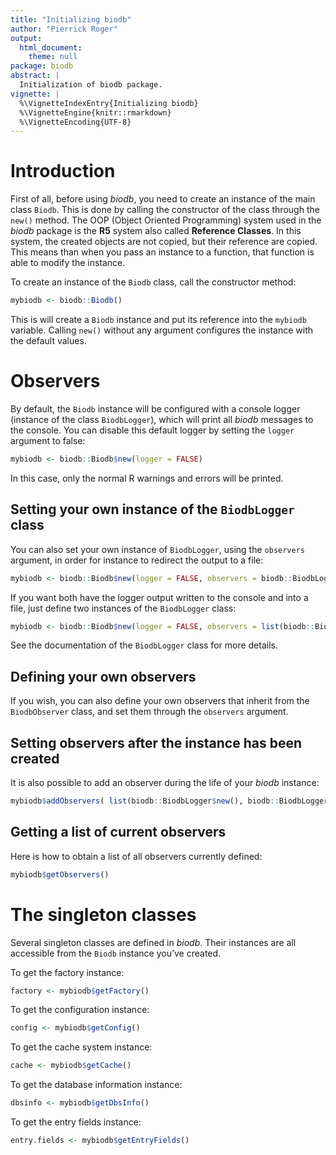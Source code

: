 ```yaml
---
title: "Initializing biodb"
author: "Pierrick Roger"
output:
  html_document:
    theme: null
package: biodb
abstract: |
  Initialization of biodb package.
vignette: |
  %\VignetteIndexEntry{Initializing biodb}
  %\VignetteEngine{knitr::rmarkdown}
  %\VignetteEncoding{UTF-8}
---
```


# Introduction

First of all, before using *biodb*, you need to create an instance of the main class `Biodb`. This is done by calling the constructor of the class through the `new()` method. The OOP (Object Oriented Programming) system used in the *biodb* package is the **R5** system also called **Reference Classes**. In this system, the created objects are not copied, but their reference are copied. This means than when you pass an instance to a function, that function is able to modify the instance.

To create an instance of the `Biodb` class, call the constructor method:
```r
mybiodb <- biodb::Biodb()
```
This is will create a `Biodb` instance and put its reference into the `mybiodb` variable. Calling `new()` without any argument configures the instance with the default values.

# Observers

By default, the `Biodb` instance will be configured with a console logger (instance of the class `BiodbLogger`), which will print all *biodb* messages to the console.
You can disable this default logger by setting the `logger` argument to false:
```r
mybiodb <- biodb::Biodb$new(logger = FALSE)
```
In this case, only the normal R warnings and errors will be printed.

## Setting your own instance of the `BiodbLogger` class

You can also set your own instance of `BiodbLogger`, using the `observers` argument, in order for instance to redirect the output to a file:
```r
mybiodb <- biodb::Biodb$new(logger = FALSE, observers = biodb::BiodbLogger$new(file = 'mybiodb.log'))
```

If you want both have the logger output written to the console and into a file, just define two instances of the `BiodbLogger` class:
```r
mybiodb <- biodb::Biodb$new(logger = FALSE, observers = list(biodb::BiodbLogger$new(), biodb::BiodbLogger$new(file = 'mybiodb2.log')))
```

See the documentation of the `BiodbLogger` class for more details.

## Defining your own observers

If you wish, you can also define your own observers that inherit from the `BiodbObserver` class, and set them through the `observers` argument.

## Setting observers after the instance has been created

It is also possible to add an observer during the life of your *biodb* instance:
```r
mybiodb$addObservers( list(biodb::BiodbLogger$new(), biodb::BiodbLogger$new(file = 'mybiodb3.log')))
```

## Getting a list of current observers

Here is how to obtain a list of all observers currently defined:
```r
mybiodb$getObservers()
```

# The singleton classes

Several singleton classes are defined in *biodb*. Their instances are all accessible from the `Biodb` instance you've created.

To get the factory instance:
```r
factory <- mybiodb$getFactory()
```

To get the configuration instance:
```r
config <- mybiodb$getConfig()
```

To get the cache system instance:
```r
cache <- mybiodb$getCache()
```

To get the database information instance:
```r
dbsinfo <- mybiodb$getDbsInfo()
```

To get the entry fields instance:
```r
entry.fields <- mybiodb$getEntryFields()
```
